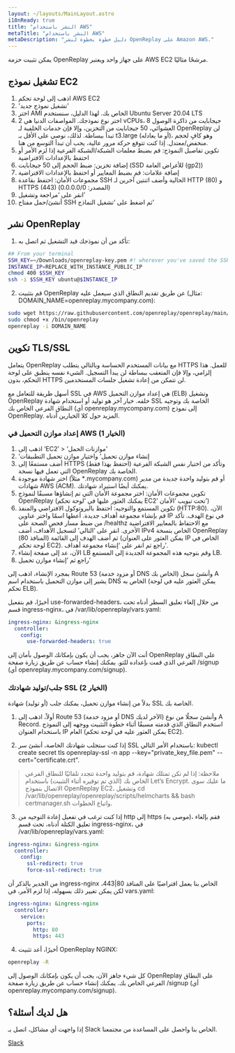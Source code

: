 ```yaml
---
layout: ~/layouts/MainLayout.astro
i18nReady: true
title: "النشر باستخدام AWS"
metaTitle: "النشر باستخدام AWS"
metaDescription: "دليل خطوة بخطوة لنشر OpenReplay على Amazon AWS."
---
```


<YoutubeVideo title="شاهد كيفية نشر OpenReplay في بنيتك التحتية AWS"
							description=" إذا كنت لا تحب القراءة، يمكنك متابعة هذا الفيديو التعليمي الذي يوضح كيفية نشر OpenReplay على AWS"
							videoURL="https://www.youtube.com/watch?v=0-02jJyL4_A"
/>


يمكن تثبيت حزمة OpenReplay على جهاز واحد ويعتبر AWS EC2 مرشحًا مثاليًا.

##  تشغيل نموذج EC2

1. اذهب إلى لوحة تحكم AWS EC2
2. 'تشغيل نموذج جديد'
3. اختر AMI الخاص بك. لهذا الدليل، سنستخدم Ubuntu Server 20.04 LTS
4. اختر نوع نموذجك. المواصفات الدنيا هي 2 vCPUs، 8 جيجابايت من ذاكرة الوصول العشوائي، 50 جيجابايت من التخزين، وإلا فإن خدمات الخلفية لـ OpenReplay لن تبدأ ببساطة. لذلك، نوصي على الأقل بـ t3.large (أو ما يعادله)، وهو كافٍ لحجم منخفض/معتدل. إذا كنت تتوقع حركة مرور عالية، يجب أن تبدأ التوسع من هنا.
5. تكوين تفاصيل النموذج: قم بضبط معلمات الشبكة/الشبكة الفرعية إذا لزم الأمر أو احتفظ بالإعدادات الافتراضية
6. إضافة تخزين: ضبط الحجم إلى 50 جيجابايت (SSD للأغراض العامة (gp2))
7. إضافة علامات: قم بضبط المعايير أو احتفظ بالإعدادات الافتراضية
8. مجموعات الأمان: احتفظ بقاعدة SSH الحالية وأضف اثنتين آخرين لـ HTTP (80) و HTTPS (443) (المصدر: 0.0.0.0/0)
9. انقر على ‘مراجعة وتشغيل’
10. أنشئ/حمل مفتاح SSH ثم اضغط على ‘تشغيل النماذج’

## نشر OpenReplay

1. تأكد من أن نموذجك قيد التشغيل ثم اتصل به:

```bash
## From your terminal
SSH_KEY=~/Downloads/openreplay-key.pem #! wherever you've saved the SSH key
INSTANCE_IP=REPLACE_WITH_INSTANCE_PUBLIC_IP
chmod 400 $SSH_KEY
ssh -i $SSH_KEY ubuntu@$INSTANCE_IP
```

2. قم بتثبيت OpenReplay عن طريق تقديم النطاق الذي سيعمل عليه (مثال: DOMAIN_NAME=openreplay.mycompany.com):

```bash
sudo wget https://raw.githubusercontent.com/openreplay/openreplay/main/scripts/helmcharts/openreplay-cli -O /bin/openreplay 
sudo chmod +x /bin/openreplay
openreplay -i DOMAIN_NAME
```

## تكوين TLS/SSL

يتعامل OpenReplay مع بيانات المستخدم الحساسة وبالتالي يتطلب HTTPS للعمل. هذا إلزامي، وإلا فإن المتعقب ببساطة لن يبدأ التسجيل. الشيء نفسه ينطبق على لوحة التحكم، بدون HTTPS لن تتمكن من إعادة تشغيل جلسات المستخدمين.

أسهل طريقة للتعامل مع SSL في AWS هي إعداد موازن التحميل (ELB) وتشغيل OpenReplay خلفه. خيار آخر هو توليد أو استخدام شهادة SSL الخاصة بك وتوجيه النطاق الفرعي الخاص بك (أي openreplay.mycompany.com) إلى نموذج OpenReplay. المزيد حول كلا الخيارين أدناه.

### إعداد موازن التحميل في AWS (الخيار 1)

1. اذهب إلى ‘EC2’ > ‘موازنات الحمل’
2. ‘إنشاء موازن تحميل’ واختيار موازن تحميل التطبيقات
3. أضف مستمعًا إلى HTTPS (احتفظ بهذا فقط) وتأكد من اختيار نفس الشبكة الفرعية التي تعمل فيها نسخة OpenReplay الخاصة بك.
4. اختر شهادة موجودة (مثلاً *.mycompany.com) أو قم بتوليد واحدة جديدة من مدير شهادات AWS (ACM). يمكنك أيضًا استيراد شهادتك.
5. تكوين مجموعات الأمان: اختر مجموعة الأمان التي تم إنشاؤها مسبقًا لنموذج OpenReplay (يمكنك العثور عليها في ‘لوحة تحكم EC2’ تحت تبويب ‘الأمان’)
6. تكوين المستمع والتوجيه: احتفظ بالبروتوكول الافتراضي والمنفذ (HTTP:80). الآن، قم بإنشاء مجموعة أهداف جديدة. أعطها اسمًا واختر عناوين IP في نوع الهدف. تأكد من ضبط مسار فحص الصحة على /healthz مع الاحتفاظ بالمعايير الافتراضية الأخرى. انقر على ‘التالي’ لتسجيل الأهداف، أضف IPv4 الخاص بنسخة OpenReplay (المنافذ 80) ثم أضف الهدف إلى القائمة (يمكن العثور على العنوان IP الخاص في لوحة تحكم EC2). راجع ثم انقر على ‘إنشاء مجموعة أهداف’.
7. الآن، عد إلى صفحة إنشاء LB وقم بتوجيه هذه المجموعة الجديدة إلى المستمع LB.
8. راجع ثم ‘إنشاء موازن تحميل’

بمجرد الإنشاء، اذهب إلى Route 53 (أو مزود خدمة DNS الخاص بك) وأنشئ سجل A يشير إلى موازن التحميل باستخدام اسم DNS الخاص به (يمكن العثور عليه في لوحة تحكم ELB).

أخيرًا، قم بتفعيل use-forwarded-headers، من خلال إلغاء تعليق السطر أدناه تحت قسم ingress-nginx، في /var/lib/openreplay/vars.yaml:

```yaml
ingress-nginx: &ingress-nginx
  controller:
    config:
      use-forwarded-headers: true
```

أنت الآن جاهز، يجب أن يكون بإمكانك الوصول بأمان إلى OpenReplay على النطاق الفرعي الذي قمت بإعداده للتو. يمكنك إنشاء حساب عن طريق زيارة صفحة /signup (أي openreplay.mycompany.com/signup).

### جلب/توليد شهادتك SSL (الخيار 2)

بدلاً من إنشاء موازن تحميل، يمكنك جلب (أو توليد) شهادة SSL الخاصة بك.

1. أولاً، اذهب إلى Route 53 (أو مزود خدمة DNS الآخر لديك) وأنشئ سجلًا من نوع A Record. استخدم النطاق الذي قدمته مسبقًا أثناء خطوة التثبيت ووجهه إلى النموذج باستخدام العنوان IP العام (يمكن العثور عليه في لوحة تحكم EC2).

2. إذا كنت ستجلب شهادتك الخاصة، أنشئ سر SSL باستخدام الأمر التالي: kubectl create secret tls openreplay-ssl -n app --key="private_key_file.pem" --cert="certificate.crt".

> ملاحظة: إذا لم تكن تمتلك شهادة، قم بتوليد واحدة تتجدد تلقائيًا للنطاق الفرعي الخاص بك (الذي تم توفيره أثناء التثبيت) باستخدام Let’s Encrypt. ما عليك سوى الاتصال بنموذج OpenReplay EC2، وتشغيل cd /var/lib/openreplay/openreplay/scripts/helmcharts && bash certmanager.sh واتباع الخطوات.

3. إذا كنت ترغب في تفعيل إعادة التوجيه من http إلى https (موصى به)، فقم بإلغاء تعليق الكتلة أدناه، تحت قسم ingress-nginx، في /var/lib/openreplay/vars.yaml:

```yaml
ingress-nginx: &ingress-nginx
  controller:
    config:
      ssl-redirect: true
      force-ssl-redirect: true
```

من الجدير بالذكر أن ingress-nginx الخاص بنا يعمل افتراضيًا على المنافذ 80|443، لكن يمكن تغيير ذلك بسهولة، إذا لزم الأمر، في vars.yaml:

```yaml
ingress-nginx: &ingress-nginx
  controller:
    service:
      ports:
        http: 80
        https: 443
```

4. أخيرًا، أعد تثبيت OpenReplay NGINX:

```bash
openreplay -R
```

كل شيء جاهز الآن، يجب أن يكون بإمكانك الوصول إلى OpenReplay على النطاق الفرعي الخاص بك. يمكنك إنشاء حساب عن طريق زيارة صفحة /signup (أي openreplay.mycompany.com/signup).

## هل لديك أسئلة؟

إذا واجهت أي مشاكل، اتصل بـ Slack الخاص بنا واحصل على المساعدة من مجتمعنا.

[Slack](https://slack.openreplay.com)
